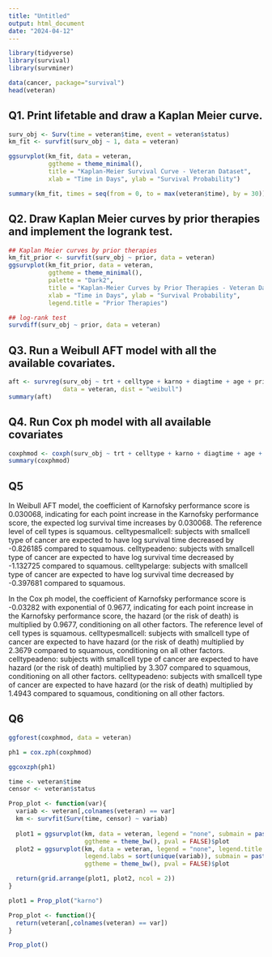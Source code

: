 ```yaml
---
title: "Untitled"
output: html_document
date: "2024-04-12"
---
```


```r
library(tidyverse)
library(survival)
library(survminer)
```


```r
data(cancer, package="survival")
head(veteran)
```

## Q1. Print lifetable and draw a Kaplan Meier curve.

```r
surv_obj <- Surv(time = veteran$time, event = veteran$status)
km_fit <- survfit(surv_obj ~ 1, data = veteran)
```

```r
ggsurvplot(km_fit, data = veteran,
           ggtheme = theme_minimal(),
           title = "Kaplan-Meier Survival Curve - Veteran Dataset",
           xlab = "Time in Days", ylab = "Survival Probability")
```

```r
summary(km_fit, times = seq(from = 0, to = max(veteran$time), by = 30))
```

## Q2. Draw Kaplan Meier curves by prior therapies and implement the logrank test.
```r
## Kaplan Meier curves by prior therapies
km_fit_prior <- survfit(surv_obj ~ prior, data = veteran)
ggsurvplot(km_fit_prior, data = veteran,
           ggtheme = theme_minimal(),
           palette = "Dark2",
           title = "Kaplan-Meier Curves by Prior Therapies - Veteran Dataset",
           xlab = "Time in Days", ylab = "Survival Probability",
           legend.title = "Prior Therapies")
```

```r
## log-rank test
survdiff(surv_obj ~ prior, data = veteran)
```

## Q3. Run a Weibull AFT model with all the available covariates.
```r
aft <- survreg(surv_obj ~ trt + celltype + karno + diagtime + age + prior, 
               data = veteran, dist = "weibull")
summary(aft)
```

## Q4. Run Cox ph model with all available covariates
```r
coxphmod <- coxph(surv_obj ~ trt + celltype + karno + diagtime + age + prior, data = veteran)
summary(coxphmod)
```

## Q5
In Weibull AFT model, the coefficient of Karnofsky performance score is 0.030068, indicating for each point increase in the Karnofsky performance score, the expected log survival time increases by 0.030068. The reference level of cell types is squamous. celltypesmallcell: subjects with smallcell type of cancer are expected to have log survival time decreased by -0.826185 compared to squamous. celltypeadeno: subjects with smallcell type of cancer are expected to have log survival time decreased by -1.132725 compared to squamous. celltypelarge: subjects with smallcell type of cancer are expected to have log survival time decreased by -0.397681 compared to squamous.

In the Cox ph model, the coefficient of Karnofsky performance score is -0.03282 with exponential of 0.9677, indicating for each point increase in the Karnofsky performance score,  the hazard (or the risk of death) is multiplied by 0.9677, conditioning on all other factors. The reference level of cell types is squamous. celltypesmallcell: subjects with smallcell type of cancer are expected to have hazard (or the risk of death) multiplied by 2.3679 compared to squamous, conditioning on all other factors. celltypeadeno: subjects with smallcell type of cancer are expected to have hazard (or the risk of death) multiplied by 3.307 compared to squamous, conditioning on all other factors. celltypeadeno: subjects with smallcell type of cancer are expected to have hazard (or the risk of death) multiplied by  1.4943 compared to squamous, conditioning on all other factors.


## Q6



```r
ggforest(coxphmod, data = veteran)
```

```r
ph1 = cox.zph(coxphmod) 

ggcoxzph(ph1)
```

```r
time <- veteran$time
censor <- veteran$status

Prop_plot <- function(var){
  variab <- veteran[,colnames(veteran) == var]
  km <- survfit(Surv(time, censor) ~ variab)
  
  plot1 = ggsurvplot(km, data = veteran, legend = "none", submain = paste0(var, " : K-M estimates"), 
                     ggtheme = theme_bw(), pval = FALSE)$plot
  plot2 = ggsurvplot(km, data = veteran, legend = "none", legend.title = var, fun = "cumhaz", 
                     legend.labs = sort(unique(variab)), submain = paste0(var, " : cumulative hazard"), 
                     ggtheme = theme_bw(), pval = FALSE)$plot

  return(grid.arrange(plot1, plot2, ncol = 2))
}

plot1 = Prop_plot("karno")
```

```r
Prop_plot <- function(){
  return(veteran[,colnames(veteran) == var])
}

Prop_plot()
```

